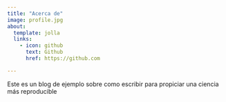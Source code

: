 ```yaml
---
title: "Acerca de"
image: profile.jpg
about:
  template: jolla
  links:
    - icon: github
      text: Github
      href: https://github.com

---
```


Este es un blog de ejemplo sobre como escribir para propiciar una ciencia más reproducible
